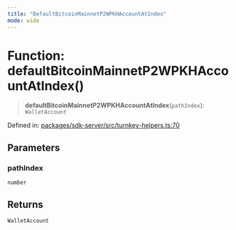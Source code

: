```yaml
---
title: "DefaultBitcoinMainnetP2WPKHAccountAtIndex"
mode: wide
---
```

  
# Function: defaultBitcoinMainnetP2WPKHAccountAtIndex()

> **defaultBitcoinMainnetP2WPKHAccountAtIndex**(`pathIndex`): `WalletAccount`

Defined in: [packages/sdk-server/src/turnkey-helpers.ts:70](https://github.com/tkhq/sdk/blob/main/packages/sdk-server/src/turnkey-helpers.ts#L70)

## Parameters

### pathIndex

`number`

## Returns

`WalletAccount`
